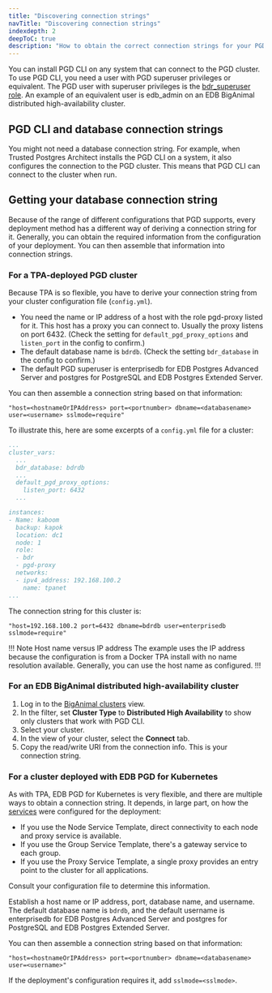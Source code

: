 ```yaml
---
title: "Discovering connection strings"
navTitle: "Discovering connection strings"
indexdepth: 2
deepToC: true
description: "How to obtain the correct connection strings for your PGD-powered deployment."
---
```


You can install PGD CLI on any system that can connect to the PGD cluster. To use PGD CLI, you need a user with PGD superuser privileges or equivalent. The PGD user with superuser privileges is the [bdr_superuser role](../security). An example of an equivalent user is edb_admin on an EDB BigAnimal distributed high-availability cluster.

## PGD CLI and database connection strings

You might not need a database connection string. For example, when Trusted Postgres Architect installs the PGD CLI on a system, it also configures the connection to the PGD cluster. This means that PGD CLI can connect to the cluster when run. 

## Getting your database connection string

Because of the range of different configurations that PGD supports, every deployment method has a different way of deriving a connection string for it. Generally, you can obtain the required information from the configuration of your deployment. You can then assemble that information into connection strings.

### For a TPA-deployed PGD cluster

Because TPA is so flexible, you have to derive your connection string from your cluster configuration file (`config.yml`). 

- You need the name or IP address of a host with the role pgd-proxy listed for it. This host has a proxy you can connect to. Usually the proxy listens on port 6432. (Check the setting for `default_pgd_proxy_options` and `listen_port` in the config to confirm.) 
- The default database name is `bdrdb`. (Check the setting `bdr_database` in the config to confirm.) 
- The default PGD superuser is enterprisedb for EDB Postgres Advanced Server and postgres for PostgreSQL and EDB Postgres Extended Server.

You can then assemble a connection string based on that information:

```
"host=<hostnameOrIPAddress> port=<portnumber> dbname=<databasename> user=<username> sslmode=require"
```

To illustrate this, here are some excerpts of a `config.yml` file for a cluster:

```yaml
...
cluster_vars:
  ...
  bdr_database: bdrdb
  ...
  default_pgd_proxy_options:
    listen_port: 6432
  ...

instances:
- Name: kaboom
  backup: kapok
  location: dc1
  node: 1
  role:
  - bdr
  - pgd-proxy
  networks:
  - ipv4_address: 192.168.100.2
    name: tpanet
...
```

The connection string for this cluster is:

```
"host=192.168.100.2 port=6432 dbname=bdrdb user=enterprisedb sslmode=require"
```

!!! Note Host name versus IP address
The example uses the IP address because the configuration is from a Docker TPA install with no name resolution available. Generally, you can use the host name as configured.
!!!

### For an EDB BigAnimal distributed high-availability cluster

1. Log in to the [BigAnimal clusters](https://portal.biganimal.com/clusters) view.
1. In the filter, set **Cluster Type** to **Distributed High Availability** to show only clusters that work with PGD CLI.
1. Select your cluster.
1. In the view of your cluster, select the **Connect** tab.
1. Copy the read/write URI from the connection info. This is your connection string.

### For a cluster deployed with EDB PGD for Kubernetes

As with TPA, EDB PGD for Kubernetes is very flexible, and there are multiple ways to obtain a connection string. It depends, in large part, on how the [services](/postgres_distributed_for_kubernetes/latest/connectivity/#services) were configured for the deployment: 

- If you use the Node Service Template, direct connectivity to each node and proxy service is available. 
- If you use the Group Service Template, there's a gateway service to each group. 
- If you use the Proxy Service Template, a single proxy provides an entry point to the cluster for all applications. 

Consult your configuration file to determine this information. 

Establish a host name or IP address, port, database name, and username. The default database name is `bdrdb`, and the default username is enterprisedb for EDB Postgres Advanced Server and postgres for PostgreSQL and EDB Postgres Extended Server.

You can then assemble a connection string based on that information:

```
"host=<hostnameOrIPAddress> port=<portnumber> dbname=<databasename> user=<username>"
```

If the deployment's configuration requires it, add `sslmode=<sslmode>`.


